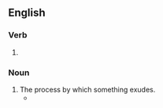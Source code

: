 ==English==

===Verb===
{{head|en|verb form}}

# {{present participle of|exude|lang=en|nocat=1}}

===Noun===
{{en-noun}}

# The process by which something exudes.
#* {{quote-text|lang=en|year=2005|author=Margaret E. Owens|title=Stages of Dismemberment|page=58|passage=Such a notion identified woman with breaches in boundaries, with lack of shape or definition, with openings and '''exudings''' and spillings forth.}}